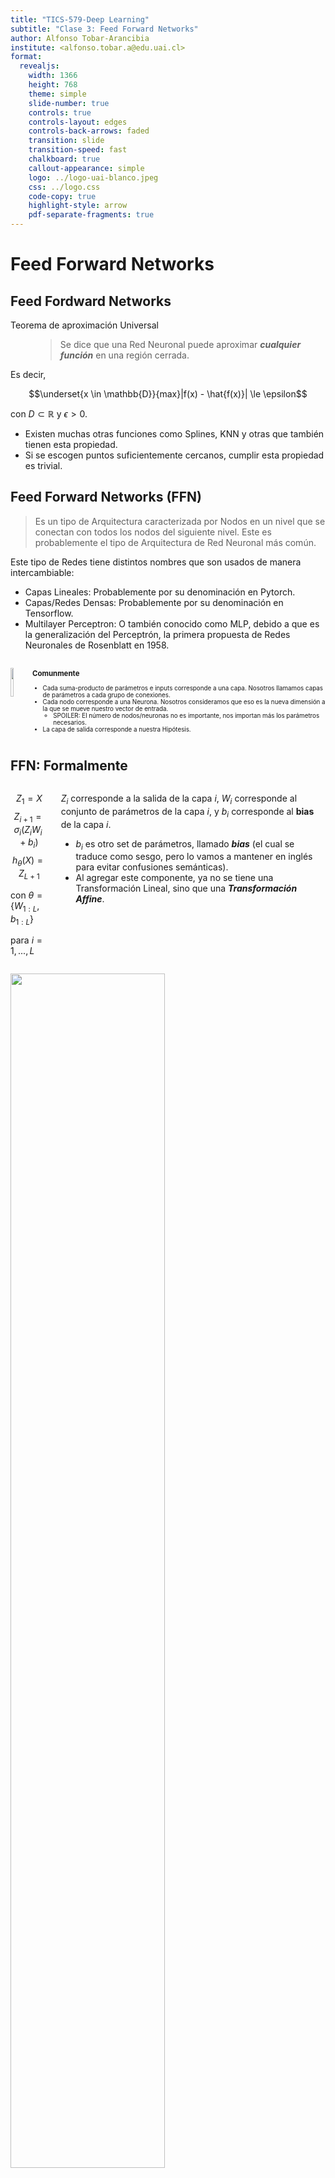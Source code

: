 ```yaml
---
title: "TICS-579-Deep Learning"
subtitle: "Clase 3: Feed Forward Networks"
author: Alfonso Tobar-Arancibia
institute: <alfonso.tobar.a@edu.uai.cl>
format:
  revealjs: 
    width: 1366
    height: 768
    theme: simple
    slide-number: true
    controls: true
    controls-layout: edges
    controls-back-arrows: faded
    transition: slide
    transition-speed: fast
    chalkboard: true
    callout-appearance: simple
    logo: ../logo-uai-blanco.jpeg
    css: ../logo.css
    code-copy: true
    highlight-style: arrow
    pdf-separate-fragments: true
---
```


# Feed Forward Networks

## Feed Fordward Networks {.smaller}

Teorema de aproximación Universal
: > Se dice que una Red Neuronal puede aproximar ***cualquier función*** en una región cerrada.

Es decir, 

$$\underset{x \in \mathbb{D}}{max}|f(x) - \hat{f(x)}| \le \epsilon$$

con $D \subset \mathbb{R}$ y $\epsilon >0$.

::: {.callout-important}
* Existen muchas otras funciones como Splines, KNN y otras que también tienen esta propiedad.
* Si se escogen puntos suficientemente cercanos, cumplir esta propiedad es trivial.
:::


## Feed Forward Networks (FFN) {.smaller}

> Es un tipo de Arquitectura caracterizada por Nodos en un nivel que se conectan con todos los nodos del siguiente nivel. Este es probablemente el tipo de Arquitectura de Red Neuronal más común.

::: {.callout-important}
Este tipo de Redes tiene distintos nombres que son usados de manera intercambiable:

* Capas Lineales: Probablemente por su denominación en Pytorch.
* Capas/Redes Densas: Probablemente por su denominación en Tensorflow.
* Multilayer Perceptron: O también conocido como MLP, debido a que es la generalización del Perceptrón, la primera propuesta de Redes Neuronales de Rosenblatt en 1958.
:::

::: {.columns}
::: {.column}
![](img/clase-1/nn_arq.png){.lightbox width="60%" fig-align="center"}
:::
::: {.column style="font-size: 70%;"}
### Comunmente

* Cada suma-producto de parámetros e inputs corresponde a una capa. Nosotros llamamos capas de parámetros a cada grupo de conexiones. 
* Cada nodo corresponde a una Neurona. Nosotros consideramos que eso es la nueva dimensión a la que se mueve nuestro vector de entrada.
  * SPOILER: El número de nodos/neuronas no es importante, nos importan más los parámetros necesarios.
* La capa de salida corresponde a nuestra Hipótesis.
:::
::: 



## FFN: Formalmente {.smaller}

::: {.columns}
::: {.column}
$$ Z_1 = X$$
$$Z_{i +1} = \sigma_i(Z_i W_i + b_i)$$
$$h_\theta(X) = Z_{L + 1}$$

con $\theta = \{W_{1:L}, b_{1:L}\}$ 

para $i=1,...,L$

:::
::: {.column}
::: {.callout-important}
$Z_{i}$ corresponde a la salida de la capa $i$, $W_i$ corresponde al conjunto de parámetros de la capa $i$, y $b_i$ corresponde al **bias** de la capa $i$.
:::
::: {.callout-tip}
* $b_i$ es otro set de parámetros, llamado ***bias*** (el cual se traduce como sesgo, pero lo vamos a mantener en inglés para evitar confusiones semánticas). 
* Al agregar este componente, ya no se tiene una Transformación Lineal, sino que una ***Transformación Affine***. 
:::
:::
::: 

![](img/clase-2/formal_nn.png){.lightbox width="70%" fig-align="center"}

## FFN - Broadcasting {.smaller}

$$Z_{i + 1} = \sigma_i(Z_i W_i + b_i^T)$$

Si chequeamos las dimensiones: 

::: {.columns}
::: {.column width="30%"}
* $Z_i \in \mathbb{R}^{m \times n_i}$
:::
::: {.column width="40%"}
* $W_i \in \mathbb{R}^{n_i \times n_{i+1}}$
:::
::: {.column width="30%"}
* Pero, $b_i \in \mathbb{R}^{n_i}$
:::
::: 

::: {.callout-warning .fragment}
Tenemos un problema y es que esto hace que las dimensiones no calcen. Esto sería una operación no válida en términos matriciales. Sin embargo es posible realizarla aplicando ***Broadcasting***.
:::

::: {.callout-tip appearance="default" .fragment}
### Broadcasting

Corresponde a una replica de una dimensión de manera de permitir alguna operación que requiera que ciertas dimensiones **calcen**.
:::


::: {.callout-caution appearance="default" .fragment}
### Broadcasting Rules
* Cada tensor debe tener al menos una dimensión.
* Moviéndose de derecha a izquierda por cada dimensión una vez alineadas a la derecha, las dimensiones deben:
  * Ser iguales,
  * iguales a 1,
  * o no debe existir.
:::

## FFN - Broadcasting {.smaller}

> Matemáticamente el Broadcasting en este caso corresponde a:

$$ b_i^T = 1 b_i^T$$

donde 1, es un vector de **unos** de $m \times 1$ y $b_i$ es de dimensión $n_i \times 1$, al cuál se está aplicando el producto externo.

::: {.callout-important}
El Broadcasting permitirá que $b_i$ tenga ahora dimensiones $m \times n_i$, lo cuál permitirá que la operación de suma se pueda realizar.
:::

::: {.callout-tip}
El ***Broadcasting*** evita que se tenga que almacenar información repetida, lo cual permite que las implementaciones sean más eficientes en términos de memoria. ***Siempre*** que se pueda se debe utilizar ***Broadcasting*** para simplificar un cálculo.
:::

Más info ver: [Numpy Docs](https://numpy.org/doc/stable/user/basics.broadcasting.html)

# Ya pero formalmente, ¿Cómo entrenamos una red Neuronal?

## Hiperparámetros de una Red Neuronal {.smaller}

Hiperparámetros
: >  Valores necesarios para el cómputo de una red neuronal que deben ser determinados por el modelador. Estos valores *NO* pueden ser aprendidos de manera autónoma por la red neuronal.

::: {.callout-important style="font-size: 120%;"}

* ***Learning Rate*** (Karpathy Constant: 3e-4)
* ¿Cuáles son las ***dimensiones*** de los Pesos (Weights) y de los sesgos (Biases)? (De qué tamaño es cada capa)
* ¿Qué ***funciones de Activación*** se utilizarán?
* ¿Qué ***funciones de perdida*** se utilizarán?
* ¿Qué ***optimizadores*** se utilizarán?
* ¿Cómo se ***inicializarán los parámetros*** de la Red Neuronal?
* ¿Cuánto ***tiempo*** entrenanaremos nuestro modelo? ¿Cómo sabemos si es que convergió o no?
:::

## Tipos de Hipótesis {.smaller}

> En el aprendizaje supervisado contamos principalmente con la resolución de dos tipos de Problemas: Clasificación y Regresión. Dependiendo del tipo de Problema armaremos nuestra hipótesis.

$$h_\theta(X) = Z_{L+1} \in \mathbb{R}^{m \times k}$$

<br>

::: {.columns}
::: {.column style="font-size: 70%;"}
### Clasificación

* **Clasificación Binaria**: Se requiere un $k=1$. Se usa una Función Sigmoide para transformar el Output en la probabilidad de que ocurra la clase positiva.
* **Clasificación Multiclase**: Se requiere un $k=C$, donde C es el número de clases a clasificar. Se usa una función Softmax para transformar el output en una distribución de probabilidades.
* **Clasificación Multilabel**: Se requiere un $k=C$ donde C es el número de clases a clasificar. Se usa una función Sigmoide para transformar cada clase en probabilidades.

:::
::: {.column style="font-size: 70%;"}
### Regresión

* **Regresión Simple**: Se requiere un $k=1$. No requiere de funciones adicionales.
* **Regresión Multiple**: Se requiere un $k=V$ con V el número de valores a predecir.

::: {.callout-caution}
Adicionalmente se pueden utilizar funciones como la sigmoide o ReLU para forzar salidas entre 0 y 1 o entre 0 e $\infty$ respectivamente.
:::
:::
::: 

::: {.callout-tip .fragment}
Normalmente las funciones necesarias en la capa de salida van embebidas en la Loss Function. Normalmente estas funciones sí deben aplicarse al momento de la ***Predicción del modelo***.
:::

## Funciones de Activación {.smaller}

Activation Functions
: Corresponden a las funciones que agregarán características no lineales a nuestra hipótesis, impidiendo la composición de transformaciones lineales (o Affine).

::: {.callout-tip}
Como convención, las funciones de activación sólo se aplicarán a las **Hidden Layers**. Es decir $\sigma_{L+1}(x) = x$.
:::

::: {.callout-caution}
Otras convenciones utilizan funciones de activación para la capa de salida. Esto bajo el abánico de Pytorch no es correcto ya que la Activación de la última capa esta embebida en la **Loss Function** (Recordar como Softmax es parte del Cross Entropy). 

Ahora, sí es posible utilizar **funciones de Activación** a la salida de una predicción, pero dichas funciones tienen otro propósito y no son del todo estrictamente necesarias.
:::

::: {.callout-note}
***¿Puedo aplicar distintas Funciones de Activación a cada Neurona?***
:::

::: {.callout-important}
Para ver más Activation Functions y detalles de su funcionamiento, ir directamente a la [Documentación de Pytorch](https://pytorch.org/docs/stable/nn.html#non-linear-activations-weighted-sum-nonlinearity).
:::

## Funciones de Activación {.smaller}

![](img/clase-3/activation_funcs_1.png){.lightbox width="60%" fig-align="center"}

#### Derivadas:

::: {.columns}
::: {.column width="30%"}
* Sigmoide: $g'(z) = g(z)(1 - g(z))$
:::
::: {.column width="30%"}
* Tanh: $g'(z) = 1 - g^2(z)$
:::
::: {.column width="40%"}
* ReLU: $g'(z) =
\begin{cases}
0,  & \text{if $z \le$ 0} \\[2ex]
1, & \text{if $z > 0$}
\end{cases}$
:::
::: 


## Funciones de Activación Modernas {.smaller}

::: {.columns}
::: {.column}
### Leaky ReLU
![](img/clase-3/leaky_relu.png){.lightbox width="60%" fig-align="center"}

$$g(z) = max(0.1z, z)$$
:::
::: {.column}
### Parametrized ReLU (PReLU)
![](img/clase-3/prelu.png){.lightbox width="60%" fig-align="center"}

$$g(z) = max(az, z)$$
:::
::: 

## Funciones de Activación {.smaller}

::: {.columns}
::: {.column}
### ELU
![](img/clase-3/elu.png){.lightbox width="60%" fig-align="center"}
$g(z) =
\begin{cases}
z,  & \text{if $z \ge$ 0} \\[2ex]
\alpha(e^{z}-1), & \text{if $z < 0$}
\end{cases}$
:::
::: {.column}
### GELU
![](img/clase-3/gelu.png){.lightbox width="60%" fig-align="center"}
$$\begin{align} g(z) &= z \cdot \Phi(z) \\
g(z)&= 0.5 \cdot z \cdot \left(1 + Tanh\left(\sqrt{2/\pi}\right) \cdot \left(z + 0.044715 \cdot z^3\right)\right)\end{align}$$
:::
::: 

## Funciones de Activación {.smaller}
::: {.columns}
::: {.column}
### SELU
![](img/clase-3/selu.png){.lightbox width="60%" fig-align="center"}
$$ g(z) = scale \cdot (max(0,z) + min(0,\alpha(e^z - 1)))$$

con $\alpha=1.6732632423543772848170429916717$ y $scale = 1.0507009873554804934193349852946$
:::
::: {.column}
### Swish
![](img/clase-3/swish.png){.lightbox width="60%" fig-align="center"}
$$g(z) = z \cdot sigmoid(z)$$

:::
::: 

## Loss Functions {.smaller}

> Al igual que el caso de la Hipótesis, la Loss Function dependerá del tipo de problema a resolver. Existen muchas Loss Functions, pero los más comunes para problemas generales son las siguientes: 

##### Clasificación Binaria: Binary Cross Entropy

$$BCE_i = - \left[y_i \cdot log(h(x_i)) + (1-y_i) log(1-h(x_i))\right]$$

donde $h(x)$ corresponde a un valor de probabilidad de la clase positiva (debe ir entre 0 y 1).

::: {.callout-important}
En Pytorch se suele utilizar `BCEWithLogitsLoss` ya que aplica una función Sigmoide a la capa de salida además de ser una clase numericamente más estable. Esto garantiza que la salida de la Red tiene valores entre 0 y 1 como se necesita.
:::

##### Clasificación Multiclase: CrossEntropy
$$CE_i = -log \left(\frac{exp(h_{(i=y)}(x_i))}{\sum_{j=1}^k exp(h_j(x_i))}\right)$$

::: {.callout-important}
En Pytorch se suele utilizar `CrossEntropyLoss` ya que combina aplica una función Softmax a la capa de salida además de ser una clase numericamente más estable.
:::

## Loss Functions {.smaller}

##### Clasificación Multilabel: CrossEntropy

Para este tipo de problema se debería aplicar un Negative LogLoss combinado con la salidas de una red que van entre 0 y 1 (es decir, que se aplica una Sigmoide)

::: {.callout-important}
En Pytorch se suele utilizar `BCEWithLogitsLoss` ya que combina aplica una función Softmax a la capa de salida y permite resultados de más de una dimensión.
:::

##### Regresión

::: {.columns}
::: {.column}
* Mean Absolute Error o L1Loss

$$L1_i = |y_i - h(x_i)|$$
:::
::: {.column}
* Mean Squared Error Loss o L2Loss

$$L2_i = (y_i - h(x_i))^2$$
:::
::: 


::: {.callout-important}
Es importante recordar que en general se debe calcular un valor agregado de la Loss Function. En Pytorch a esto se le llama `reduction`. Donde el más utilizado es `reduction="mean"`. Es decir,

$$l = \frac{1}{m}\sum_{i=1}^m L_i$$
:::

## Optimizers {.smaller}

> Gradient Descent corresponde al algoritmo de Optimización más popular, pero no necesariamente el más eficiente. Distintas variantes han ido apareciendo para ir mejorando eventuales deficiencias de la proposición inicial.

#### Normal Gradient Descent

$$\theta := \theta - \frac{\alpha}{m}\nabla_\theta l(h_\theta(X), y), \text{donde $X \in \mathbb{R}^{m \times n}$ e $y \in \mathbb{R}^{m \times 1}$}$$

::: {.callout-important}
La dirección del Gradiente utilizando menos puntos debería ser más o menos similar. Sin duda, más ruidoso, pero a la larga debería dirigir en ***casi*** la misma dirección. Por lo que podríamos hacer actualizaciones de parámetros utilizando B datos con B << m. 
:::

::: {.callout-tip}
Esto entrega como beneficio, menos requerimientos de memoria, ya que operarían matrices más pequeñas, por lo tanto, requiere de menos RAM tanto en CPU como en GPU.
:::

##### Stochastic Gradient Descent (MiniBatch)

::: {.columns}
::: {.column width="60%"}
$$\theta := \theta - \frac{\alpha}{B}\nabla_\theta l(h_\theta(X), y), \text{donde $X \in \mathbb{R}^{B \times n}$ e $y \in \mathbb{R}^{B \times 1}$}$$
:::
::: {.column width="40%"}
::: {.callout-note}

Se van tomando $B$ muestras de manera incremental hasta utilizar la totalidad de datos de entrenamiento
:::
:::
::: 

## SGD with Momentum {.smaller}

#### Update Rule

$$u_{t + 1} = \beta u_t + (1-\beta) \nabla_\theta f(\theta_t)$$
$$\theta_{t+1} = \theta_t - \alpha u_{t + 1}$$

donde $0<\beta<1$, pero normalmente $\beta=0.9$.

::: {.callout-important}
Este cálculo se denomina un Exponential Moving Average de los Gradientes.
:::

$$\begin{align} u_{t+1}&=(1-\beta)\nabla_\theta f(\theta_{t}) + \beta u_t \\
u_{t+1}&=(1-\beta)\nabla_\theta f(\theta_{t}) + \beta \left[(1-\beta) \nabla_\theta f(\theta_{t-1}) + \beta u_{t-1}\right] \\
u_{t+1}&=(1-\beta)\nabla_\theta f(\theta_{t}) + \beta (1-\beta) \nabla_\theta f(\theta_{t-1}) + \beta^2 (1-\beta) \nabla_\theta f(\theta_{t-2})... \\
\end{align}$$

::: {.callout-tip}
La componente de momento, está tomando en consideración todos los otros Gradientes en pasos anteriores para escoger correctamente la dirección del Gradiente actual.
:::

## SGD with Nesterov Momentum {.smaller}

$$u_{t + 1} = \beta u_t + (1-\beta) \nabla_\theta f(\theta_t - \alpha u_t)$$
$$\theta_{t+1} = \theta_t - \alpha u_{t + 1}$$

::: {.callout-tip}
Notar que la lógica es casi la misma, sólo que el Gradiente se evalúa en un ***punto futuro***. Es decir, $\theta_t-\alpha u_t$ corresponde al punto siguiente utilizando SGD con Momentum. 
:::

::: {.columns}
::: {.column}
#### Momentum
![](img/clase-3/momentum.png){.lightbox width="60%" fig-align="center"}
:::
::: {.column}
#### Nesterov
![](img/clase-3/nesterov.png){.lightbox width="60%" fig-align="center"}
:::
::: 

## Métodos Adaptativos: Adagrad 

> ¿Qué tal, si la tasa de aprendizaje se va adaptando en el tiempo y deja de ser estática?

::: {.callout-note appearance="default"}
## Idea
* Normalizar por la historia de los gradientes al cuadrado.
:::

$$r_{t+1} = r_t + \nabla_\theta f(\theta_t)^2$$
$$\theta_{t+1} = \theta_t - \frac{\alpha}{\sqrt{r_{t+1}}}\nabla_\theta f(\theta_t)$$

## Métodos Adaptativos: RMSProp

::: {.callout-note appearance="default"}
## Idea
* Normalizar por el Exponential Moving Average de los Gradientes al cuadrado.
:::

$$s_{t+1} = \beta r_t + (1-\beta) \nabla_\theta f(\theta_t)^2$$
$$\theta_{t+1} = \theta_t - \frac{\alpha}{\sqrt{s_{t+1}}}\nabla_\theta f(\theta_t)$$


## Métodos Adaptativos: Adam

::: {.callout-note appearance="default"}
## Idea
* Combinar Descenso con Momentum y RMSProp.
:::

::: {.columns}
::: {.column}
$$v_{t+1} = \beta_1 v_t + (1-\beta_1) \nabla_\theta f(\theta_t)$$
$$s_{t+1} = \beta_2 s_t + (1-\beta_2) \nabla_\theta f(\theta_t)^2$$
$$\theta_{t+1} = \theta_t - \frac{\alpha}{\sqrt{s'_{t+1}}} v'_{t+1}$$
:::
::: {.column}
##### Correcciones Iniciales

$$v'_{t+1} = \frac{v_{t+1}}{1-\beta_1^{t+1}}$$
$$s'_{t+1} = \frac{v_{t+1}}{1-\beta_2^{t+1}}$$
:::
::: 

::: {.callout-important}
Pytorch utiliza 0.9 y 0.999 como valores de $\beta_1$ y $\beta_2$ respectivamente.
:::



# Eso es todo amigos

::: {.footer}
<p xmlns:cc="http://creativecommons.org/ns#" xmlns:dct="http://purl.org/dc/terms/"><span property="dct:title">Tics-579 Deep Learning</span> por Alfonso Tobar-Arancibia está licenciado bajo <a href="http://creativecommons.org/licenses/by-nc-sa/4.0/?ref=chooser-v1" target="_blank" rel="license noopener noreferrer" style="display:inline-block;">CC BY-NC-SA 4.0

<img style="height:22px!important;margin-left:3px;vertical-align:text-bottom;" src="https://mirrors.creativecommons.org/presskit/icons/cc.svg?ref=chooser-v1"><img style="height:22px!important;margin-left:3px;vertical-align:text-bottom;" src="https://mirrors.creativecommons.org/presskit/icons/by.svg?ref=chooser-v1"><img style="height:22px!important;margin-left:3px;vertical-align:text-bottom;" src="https://mirrors.creativecommons.org/presskit/icons/nc.svg?ref=chooser-v1"><img style="height:22px!important;margin-left:3px;vertical-align:text-bottom;" src="https://mirrors.creativecommons.org/presskit/icons/sa.svg?ref=chooser-v1"></a></p>
:::
